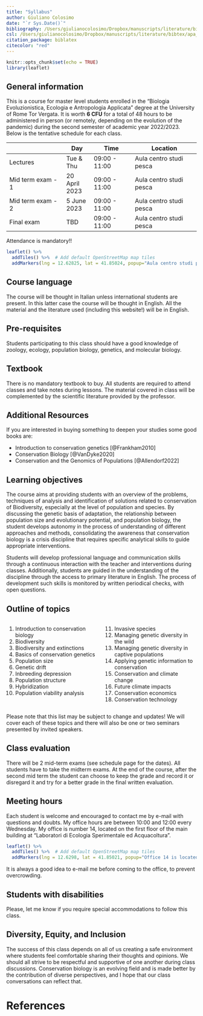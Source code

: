 ```yaml
---
title: "Syllabus"
author: Giuliano Colosimo
date: "`r Sys.Date()`"
bibliography: /Users/giulianocolosimo/Dropbox/manuscripts/literature/bibtex/comprehensive_database.bib
csl: /Users/giulianocolosimo/Dropbox/manuscripts/literature/bibtex/apa_5th_edition.csl
citation_package: biblatex
citecolor: "red"
---
```


```r
knitr::opts_chunk$set(echo = TRUE)
library(leaflet)
```


## General information

This is a course for master level students enrolled in the "Biologia Evoluzionistica, Ecologia e Antropologia Applicata" degree at the University of Rome Tor Vergata. It is worth **6 CFU** for a total of 48 hours to be administered in person (or remotely, depending on the evolution of the pandemic) during the second semester of academic year 2022/2023. Below is the tentative schedule for each class.


|                      | Day       | Time           | Location                |
|----------------------|-----------|----------------|-------------------------|
| Lectures             | Tue & Thu | 09:00 - 11:00  | Aula centro studi pesca |
| Mid term exam - 1    | 20 April 2023       | 09:00 - 11:00 | Aula centro studi pesca |
| Mid term exam - 2    | 5 June 2023       | 09:00 - 11:00 | Aula centro studi pesca |
| Final exam           | TBD       | 09:00 - 11:00 | Aula centro studi pesca |


::: callout-important
Attendance is mandatory!!
:::


```r
leaflet() %>%
  addTiles() %>%  # Add default OpenStreetMap map tiles
  addMarkers(lng = 12.62825, lat = 41.85024, popup="Aula centro studi pesca")
```


## Course language

The course will be thought in Italian unless international students are present. In this latter case the course will be thought in English. All the material and the literature used (including this website!) will be in English.

## Pre-requisites

Students participating to this class should have a good knowledge of zoology, ecology, population biology,  genetics, and molecular biology.

## Textbook

There is no mandatory textbook to buy. All students are required to attend classes and take notes during lessons. The material covered in class will be complemented by the scientific literature provided by the professor. 

## Additional Resources

If you are interested in buying something to deepen your studies some good books are:

- Introduction to conservation genetics [@Frankham2010]
- Conservation Biology [@VanDyke2020]
- Conservation and the Genomics of Populations [@Allendorf2022]

## Learning objectives

The course aims at providing students with an overview of the problems, techniques of analysis and identification of solutions related to conservation of Biodiversity, especially at the level of population and species. By discussing the genetic basis of adaptation, the relationship between population size and evolutionary potential, and population biology, the student develops autonomy in the process of understanding of different approaches and methods, consolidating the awareness that conservation biology is a crisis discipline that requires specific analytical skills to guide appropriate interventions.

Students will develop professional language and communication skills through a continuous interaction with the teacher and interventions during classes. Additionally, students are guided in the understanding of the discipline through the access to primary literature in English. The process of development such skills is monitored by written periodical checks, with open questions.

## Outline of topics

::: columns
::: {.column width="50%"}
1.   Introduction to conservation biology
2.   Biodiversity
3.   Biodiversity and extinctions
4.   Basics of conservation genetics
5.   Population size
6.   Genetic drift
7.   Inbreeding depression 
8.   Population structure
9.   Hybridization
10.  Population viability analysis
:::

::: {.column width="50%"}
11.   Invasive species
12.   Managing genetic diversity in the wild
13.   Managing genetic diversity in captive populations
14.   Applying genetic information to conservation
15.   Conservation and climate change
16.   Future climate impacts
17.   Conservation economics
18.   Conservation technology
:::
:::


::: callout-note
Please note that this list may be subject to change and updates! We will cover each of these topics and there will also be one or two seminars presented by invited speakers. 
:::



## Class evaluation

There will be 2 mid-term exams (see schedule page for the dates). All students have to take the midterm exams. At the end of the course, after the second mid term the student can choose to keep the grade and record it or disregard it and try for a better grade in the final written evaluation.

## Meeting hours

Each student is welcome and encouraged to contact me by e-mail with questions and doubts. My office hours are between 10:00 and 12:00 every Wednesday. My office is number 14, located on the first floor of the main building at "Laboratori di Ecologia Sperimentale ed Acquacoltura". 


```r
leaflet() %>%
  addTiles() %>%  # Add default OpenStreetMap map tiles
  addMarkers(lng = 12.6298, lat = 41.85021, popup="Office 14 is located on the first floor of this building")
```


::: callout-tip
It is always a good idea to e-mail me before coming to the office, to prevent overcrowding.
:::

## Students with disabilities

Please, let me know if you require special accommodations to follow this class.

## Diversity, Equity, and Inclusion

The success of this class depends on all of us creating a safe environment where students feel comfortable sharing their thoughts and opinions. We should all strive to be respectful and supportive of one another during class discussions. Conservation biology is an evolving field and is made better by the contribution of diverse perspectives, and I hope that our class conversations can reflect that.

# References